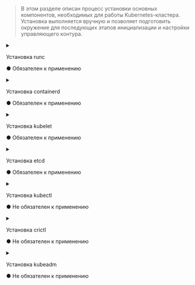







> В этом разделе описан процесс установки основных компонентов, необходимых для работы Kubernetes-кластера.
> Установка выполняется вручную и позволяет подготовить окружение для последующих этапов инициализации и настройки управляющего контура.

<Tabs groupId="component">
  <TabItem value="runc">
    <details>
      <summary>
        <div style={{ display: 'flex', justifyContent: 'space-between', flexWrap: 'wrap' }}>
          <p style={{ marginBottom: 0 }}>Установка runc</p>
          <p className="obligatory-note-orange">● Обязателен к применению</p>
        </div>
      </summary>
      <RuncDownloadBIN />
      <RuncCheckBIN />
    </details>
  </TabItem>
  <TabItem value="containerd">
    <details>
      <summary>
        <div style={{ display: 'flex', justifyContent: 'space-between', flexWrap: 'wrap' }}>
          <p style={{ marginBottom: 0 }}>Установка containerd</p>
          <p className="obligatory-note-orange">● Обязателен к применению</p>
        </div>
      </summary>
      <ContainerdDownloadBIN />
      <ContainerdCheckBIN />
    </details>
  </TabItem>
  <TabItem value="kubelet">
    <details>
      <summary>
        <div style={{ display: 'flex', justifyContent: 'space-between', flexWrap: 'wrap' }}>
          <p style={{ marginBottom: 0 }}>Установка kubelet</p>
          <p className="obligatory-note-orange">● Обязателен к применению</p>
        </div>
      </summary>
      <KubeletDownloadBIN />
      <KubeletCheckBIN />
    </details>
  </TabItem>
  <TabItem value="etcd">
    <details>
      <summary>
        <div style={{ display: 'flex', justifyContent: 'space-between', flexWrap: 'wrap' }}>
          <p style={{ marginBottom: 0 }}>Установка etcd</p>
          <p className="obligatory-note-orange">● Обязателен к применению</p>
        </div>
      </summary>
      <EtcdDownloadBIN />
      <EtcdCheckBIN />
    </details>
  </TabItem>
  <TabItem value="kubectl">
    <details>
      <summary>
        <div style={{ display: 'flex', justifyContent: 'space-between', flexWrap: 'wrap' }}>
          <p style={{ marginBottom: 0 }}>Установка kubectl</p>
          <p className="obligatory-note-green">● Не обязателен к применению</p>
        </div>
      </summary>
      <KubectlDownloadBIN />
      <KubectlCheckBIN />
    </details>
  </TabItem>
  <TabItem value="crictl">
    <details>
      <summary>
        <div style={{ display: 'flex', justifyContent: 'space-between', flexWrap: 'wrap' }}>
          <p style={{ marginBottom: 0 }}>Установка crictl</p>
          <p className="obligatory-note-green">● Не обязателен к применению</p>
        </div>
      </summary>
      <CrictlDownloadBIN />
      <CrictlCheckBIN />
    </details>
  </TabItem>
  <TabItem value="kubeadm">
    <details>
      <summary>
        <div style={{ display: 'flex', justifyContent: 'space-between', flexWrap: 'wrap' }}>
          <p style={{ marginBottom: 0 }}>Установка kubeadm</p>
          <p className="obligatory-note-green">● Не обязателен к применению</p>
        </div>
      </summary>
      <KubeadmDownloadBIN />
      <KubeadmCheckBIN />
    </details>
  </TabItem>
</Tabs>
